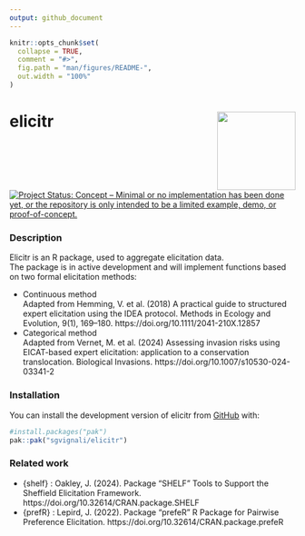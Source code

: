 ```yaml
---
output: github_document
---
```


<!-- README.md is generated from README.Rmd. Please edit the .rmd file and then use devtools::build_readme() to update the md file -->

```r
knitr::opts_chunk$set(
  collapse = TRUE,
  comment = "#>",
  fig.path = "man/figures/README-",
  out.width = "100%"
)
```

# elicitr <a href="#"><img src="man/figures/logo.png" height="138" align="right">
<!-- badges: start -->
[![Project Status: Concept – Minimal or no implementation has been done yet, or the repository is only intended to be a limited example, demo, or proof-of-concept.](https://www.repostatus.org/badges/latest/concept.svg)](https://www.repostatus.org/#concept)
<!-- badges: end -->

### Description

Elicitr is an R package, used to aggregate elicitation data.\
The package is in active development and will implement functions based on two formal elicitation methods:

* Continuous method\
  Adapted from Hemming, V. et al. (2018) A practical guide to structured expert elicitation using the IDEA protocol. Methods in Ecology and Evolution, 9(1), 169–180. https://doi.org/10.1111/2041-210X.12857
* Categorical method\
  Adapted from Vernet, M. et al. (2024) Assessing invasion risks using EICAT-based expert elicitation: application to a conservation translocation. Biological Invasions. https://doi.org/10.1007/s10530-024-03341-2

### Installation

You can install the development version of elicitr from [GitHub](https://github.com/) with:

```r
#install.packages("pak")
pak::pak("sgvignali/elicitr")
```

### Related work

* {shelf} : Oakley, J. (2024). Package “SHELF” Tools to Support the Sheffield Elicitation Framework. https://doi.org/10.32614/CRAN.package.SHELF
* {prefR} : Lepird, J. (2022). Package “prefeR” R Package for Pairwise Preference Elicitation. https://doi.org/10.32614/CRAN.package.prefeR

